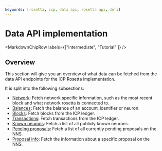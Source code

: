 ```yaml
---
keywords: [rosetta, icp, data api, rosetta api, defi]
---
```



# Data API implementation

<MarkdownChipRow labels={["Intermediate", "Tutorial"  ]} />

## Overview

This section will give you an overview of what data can be fetched from the data API endpoints for the ICP Rosetta implementation. 

It is split into the following subsections:

- [Network](/docs/developer-docs/defi/rosetta/icp_rosetta/data_api/network.mdx): Fetch network specific information, such as the most recent block and what network rosetta is connected to. 
- [Balances](/docs/developer-docs/defi/rosetta/icp_rosetta/data_api/balances.mdx): Fetch the balance of an account_identifier or neuron.
- [Blocks](/docs/developer-docs/defi/rosetta/icp_rosetta/data_api/blocks.mdx): Fetch blocks from the ICP ledger. 
- [Transactions](/docs/developer-docs/defi/rosetta/icp_rosetta/data_api/transactions.mdx): Fetch transactions from the ICP ledger.
- [Known neurons](/docs/developer-docs/defi/rosetta/icp_rosetta/data_api/list_known_neurons.mdx): Fetch a list of all publicly known neurons. 
- [Pending proposals](/docs/developer-docs/defi/rosetta/icp_rosetta/data_api/get_pending_proposals.mdx): Fetch a list of all currently pending proposals on the NNS.
- [Proposal info](/docs/developer-docs/defi/rosetta/icp_rosetta/data_api/get_proposal_info.mdx): Fetch the information about a specific proposal on the NNS. 
